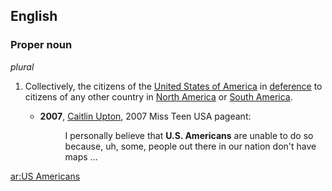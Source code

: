 ==English==

===Proper noun===
{{en-proper noun}} ''plural''

# {{uncommon}} {{plural of|US American}}  Collectively, the citizens of the [[United States of America]] in [[deference]] to citizens of any other country in [[North America]] or [[South America]].
#*'''2007''', [[w:Caitlin Upton|Caitlin Upton]], 2007 Miss Teen USA pageant:
#*:I personally believe that '''U.S. Americans''' are unable to do so because, uh, some, people out there in our nation don't have maps ...

[[ar:US Americans]]